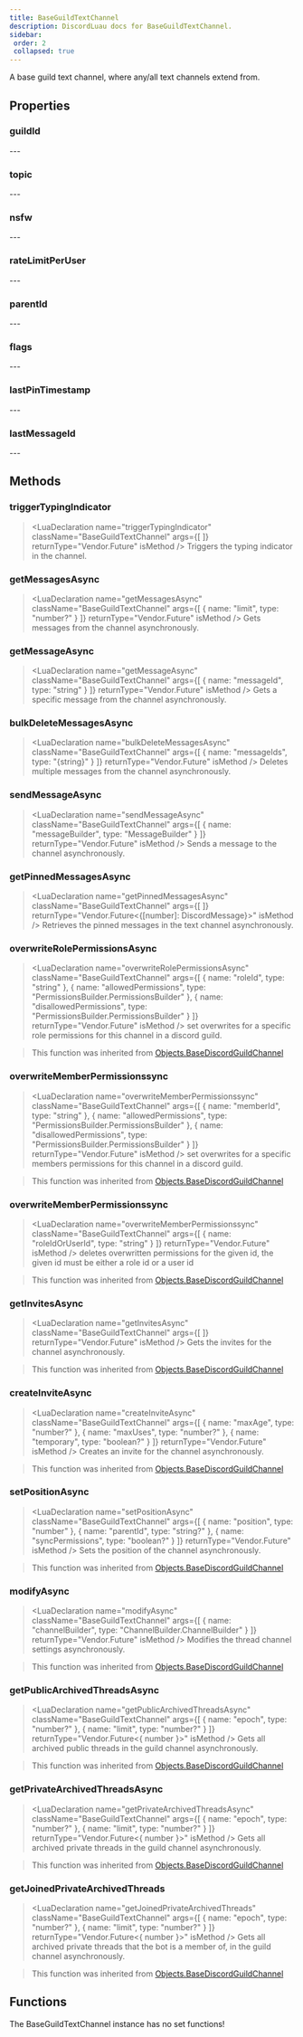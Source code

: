 ```yaml
---
title: BaseGuildTextChannel
description: DiscordLuau docs for BaseGuildTextChannel.
sidebar:
 order: 2
 collapsed: true
---
```

[//]: # (This file was automatically compiled through the Generator luau code under this repository)
[//]: # (if you want to edit the documentation of discord-luau, please write changes)
[//]: # (to the discord-luau repository itself, we extract the comments from discord-luau and translate)
[//]: # (them into markdown files that Nextra can interpret!)

[//]: # (----- DOCUMENT IMPORTS ----- )


[//]: # (----- DOCUMENT DESCRIPTION ----- )

A base guild text channel, where any/all text channels extend from.

[//]: # (----- DOCUMENT PROPERTIES ----- )

## Properties

### guildId

<LuaProperty name="BaseGuildTextChannel.guildId" type="string" />
---
	
### topic

<LuaProperty name="BaseGuildTextChannel.topic" type="string" />
---
	
### nsfw

<LuaProperty name="BaseGuildTextChannel.nsfw" type="boolean" />
---
	
### rateLimitPerUser

<LuaProperty name="BaseGuildTextChannel.rateLimitPerUser" type="number" />
---
	
### parentId

<LuaProperty name="BaseGuildTextChannel.parentId" type="string" />
---
	
### flags

<LuaProperty name="BaseGuildTextChannel.flags" type="number" />
---
	
### lastPinTimestamp

<LuaProperty name="BaseGuildTextChannel.lastPinTimestamp" type="string" />
---
	
### lastMessageId

<LuaProperty name="BaseGuildTextChannel.lastMessageId" type="string?" />
---
	

[//]: # (----- DOCUMENT METHODS ----- )

## Methods

### triggerTypingIndicator

> <LuaDeclaration name="triggerTypingIndicator" className="BaseGuildTextChannel" args={[  ]} returnType="Vendor.Future" isMethod />
Triggers the typing indicator in the channel.
### getMessagesAsync

> <LuaDeclaration name="getMessagesAsync" className="BaseGuildTextChannel" args={[ { name: "limit", type: "number?" } ]} returnType="Vendor.Future" isMethod />
Gets messages from the channel asynchronously.
### getMessageAsync

> <LuaDeclaration name="getMessageAsync" className="BaseGuildTextChannel" args={[ { name: "messageId", type: "string" } ]} returnType="Vendor.Future" isMethod />
Gets a specific message from the channel asynchronously.
### bulkDeleteMessagesAsync

> <LuaDeclaration name="bulkDeleteMessagesAsync" className="BaseGuildTextChannel" args={[ { name: "messageIds", type: "{string}" } ]} returnType="Vendor.Future" isMethod />
Deletes multiple messages from the channel asynchronously.
### sendMessageAsync

> <LuaDeclaration name="sendMessageAsync" className="BaseGuildTextChannel" args={[ { name: "messageBuilder", type: "MessageBuilder" } ]} returnType="Vendor.Future" isMethod />
Sends a message to the channel asynchronously.
### getPinnedMessagesAsync

> <LuaDeclaration name="getPinnedMessagesAsync" className="BaseGuildTextChannel" args={[  ]} returnType="Vendor.Future<{[number]: DiscordMessage}>" isMethod />
Retrieves the pinned messages in the text channel asynchronously.
### overwriteRolePermissionsAsync

> <LuaDeclaration name="overwriteRolePermissionsAsync" className="BaseGuildTextChannel" args={[ { name: "roleId", type: "string" }, { name: "allowedPermissions", type: "PermissionsBuilder.PermissionsBuilder" }, { name: "disallowedPermissions", type: "PermissionsBuilder.PermissionsBuilder" } ]} returnType="Vendor.Future" isMethod />
set overwrites for a specific role permissions for this channel in a discord guild.

> This function was inherited from [Objects.BaseDiscordGuildChannel](Objects.BaseDiscordGuildChannel)
### overwriteMemberPermissionssync

> <LuaDeclaration name="overwriteMemberPermissionssync" className="BaseGuildTextChannel" args={[ { name: "memberId", type: "string" }, { name: "allowedPermissions", type: "PermissionsBuilder.PermissionsBuilder" }, { name: "disallowedPermissions", type: "PermissionsBuilder.PermissionsBuilder" } ]} returnType="Vendor.Future" isMethod />
set overwrites for a specific members permissions for this channel in a discord guild.

> This function was inherited from [Objects.BaseDiscordGuildChannel](Objects.BaseDiscordGuildChannel)
### overwriteMemberPermissionssync

> <LuaDeclaration name="overwriteMemberPermissionssync" className="BaseGuildTextChannel" args={[ { name: "roleIdOrUserId", type: "string" } ]} returnType="Vendor.Future" isMethod />
deletes overwritten permissions for the given id, the given id must be either a role id or a user id

> This function was inherited from [Objects.BaseDiscordGuildChannel](Objects.BaseDiscordGuildChannel)
### getInvitesAsync

> <LuaDeclaration name="getInvitesAsync" className="BaseGuildTextChannel" args={[  ]} returnType="Vendor.Future" isMethod />
Gets the invites for the channel asynchronously.

> This function was inherited from [Objects.BaseDiscordGuildChannel](Objects.BaseDiscordGuildChannel)
### createInviteAsync

> <LuaDeclaration name="createInviteAsync" className="BaseGuildTextChannel" args={[ { name: "maxAge", type: "number?" }, { name: "maxUses", type: "number?" }, { name: "temporary", type: "boolean?" } ]} returnType="Vendor.Future" isMethod />
Creates an invite for the channel asynchronously.

> This function was inherited from [Objects.BaseDiscordGuildChannel](Objects.BaseDiscordGuildChannel)
### setPositionAsync

> <LuaDeclaration name="setPositionAsync" className="BaseGuildTextChannel" args={[ { name: "position", type: "number" }, { name: "parentId", type: "string?" }, { name: "syncPermissions", type: "boolean?" } ]} returnType="Vendor.Future" isMethod />
Sets the position of the channel asynchronously.

> This function was inherited from [Objects.BaseDiscordGuildChannel](Objects.BaseDiscordGuildChannel)
### modifyAsync

> <LuaDeclaration name="modifyAsync" className="BaseGuildTextChannel" args={[ { name: "channelBuilder", type: "ChannelBuilder.ChannelBuilder" } ]} returnType="Vendor.Future<unknown>" isMethod />
Modifies the thread channel settings asynchronously.

> This function was inherited from [Objects.BaseDiscordGuildChannel](Objects.BaseDiscordGuildChannel)
### getPublicArchivedThreadsAsync

> <LuaDeclaration name="getPublicArchivedThreadsAsync" className="BaseGuildTextChannel" args={[ { name: "epoch", type: "number?" }, { name: "limit", type: "number?" } ]} returnType="Vendor.Future<{ number }>" isMethod />
Gets all archived public threads in the guild channel asynchronously.

> This function was inherited from [Objects.BaseDiscordGuildChannel](Objects.BaseDiscordGuildChannel)
### getPrivateArchivedThreadsAsync

> <LuaDeclaration name="getPrivateArchivedThreadsAsync" className="BaseGuildTextChannel" args={[ { name: "epoch", type: "number?" }, { name: "limit", type: "number?" } ]} returnType="Vendor.Future<{ number }>" isMethod />
Gets all archived private threads in the guild channel asynchronously.

> This function was inherited from [Objects.BaseDiscordGuildChannel](Objects.BaseDiscordGuildChannel)
### getJoinedPrivateArchivedThreads

> <LuaDeclaration name="getJoinedPrivateArchivedThreads" className="BaseGuildTextChannel" args={[ { name: "epoch", type: "number?" }, { name: "limit", type: "number?" } ]} returnType="Vendor.Future<{ number }>" isMethod />
Gets all archived private threads that the bot is a member of, in the guild channel asynchronously.

> This function was inherited from [Objects.BaseDiscordGuildChannel](Objects.BaseDiscordGuildChannel)

[//]: # (----- DOCUMENT FUNCTIONS ----- )

## Functions

The BaseGuildTextChannel instance has no set functions!


